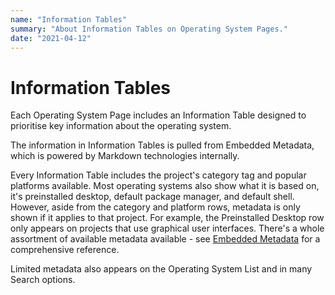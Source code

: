 ```yaml
---
name: "Information Tables"
summary: "About Information Tables on Operating System Pages."
date: "2021-04-12"
---
```


# Information Tables

Each Operating System Page includes an Information Table designed to prioritise key information about the operating system.

The information in Information Tables is pulled from Embedded Metadata, which is powered by Markdown technologies internally.

Every Information Table includes the project's category tag and popular platforms available. Most operating systems also show what it is based on, it's preinstalled desktop, default package manager, and default shell. However, aside from the category and platform rows, metadata is only shown if it applies to that project. For example, the Preinstalled Desktop row only appears on projects that use graphical user interfaces. There's a whole assortment of available metadata available - see [Embedded Metadata](docs/reference/embedded-metadata) for a comprehensive reference.

Limited metadata also appears on the Operating System List and in many Search options.
